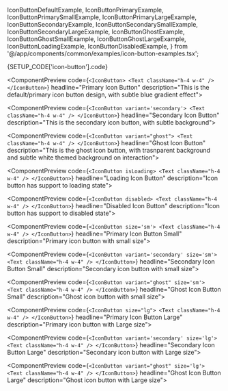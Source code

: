   IconButtonDefaultExample,
  IconButtonPrimaryExample,
  IconButtonPrimarySmallExample,
  IconButtonPrimaryLargeExample,
  IconButtonSecondaryExample,
  IconButtonSecondarySmallExample,
  IconButtonSecondaryLargeExample,
  IconButtonGhostExample,
  IconButtonGhostSmallExample,
  IconButtonGhostLargeExample,
  IconButtonLoadingExample,
  IconButtonDisabledExample,
} from '@/app/components/common/examples/icon-button-examples.tsx';

<ComponentDocsHeader />

<ComponentManualSetup>
  <CodeBlock hasViewMore fileName={SETUP_CODE['icon-button'].registerAt}>
    {SETUP_CODE['icon-button'].code}
  </CodeBlock>
</ComponentManualSetup>

<div class="py-12" />

<ComponentPreview
  code={`<IconButton>
  <Text className="h-4 w-4" />
</IconButton>`}
  headline="Primary Icon Button"
  description="This is the default/primary icon button design, with subtle blue gradient effect">
  <IconButtonPrimaryExample />
</ComponentPreview>

<div class="py-12" />

<ComponentPreview
  code={`<IconButton variant='secondary'>
  <Text className="h-4 w-4" />
</IconButton>`}
  headline="Secondary Icon Button"
  description="This is the secondary icon button, with subtle background">
  <IconButtonSecondaryExample />
</ComponentPreview>

<div class="py-12" />

<ComponentPreview
  code={`<IconButton variant="ghost">
  <Text className="h-4 w-4" />
</IconButton>`}
  headline="Ghost Icon Button"
  description="This is the ghost icon button, with trasnparent background and subtle white themed background on interaction">
  <IconButtonGhostExample />
</ComponentPreview>

<div class="py-12" />

<ComponentPreview
  code={`<IconButton isLoading>
  <Text className="h-4 w-4" />
</IconButton>`}
  headline="Loading Icon Button"
  description="Icon button has support to loading state">
  <IconButtonLoadingExample />
</ComponentPreview>

<div class="py-12" />

<ComponentPreview
  code={`<IconButton disabled>
  <Text className="h-4 w-4" />
</IconButton>`}
  headline="Disabled Icon Button"
  description="Icon button has support to disabled state">
  <IconButtonDisabledExample />
</ComponentPreview>

<div class="py-12" />

<ComponentPreview
  code={`<IconButton size='sm'>
  <Text className="h-4 w-4" />
</IconButton>`}
  headline="Primary Icon Button Small"
  description="Primary icon button with small size">
  <IconButtonPrimarySmallExample />
</ComponentPreview>

<div class="py-12" />

<ComponentPreview
  code={`<IconButton variant='secondary' size='sm'>
  <Text className="h-4 w-4" />
</IconButton>`}
  headline="Secondary Icon Button Small"
  description="Secondary icon button with small size">
  <IconButtonSecondarySmallExample />
</ComponentPreview>

<div class="py-12" />

<ComponentPreview
  code={`<IconButton variant="ghost" size='sm'>
  <Text className="h-4 w-4" />
</IconButton>`}
  headline="Ghost Icon Button Small"
  description="Ghost icon button with small size">
  <IconButtonGhostSmallExample />
</ComponentPreview>

<div class="py-12" />

<ComponentPreview
  code={`<IconButton size="lg">
  <Text className="h-4 w-4" />
</IconButton>`}
  headline="Primary Icon Button Large"
  description="Primary icon button with Large size">
  <IconButtonPrimaryLargeExample />
</ComponentPreview>

<div class="py-12" />

<ComponentPreview
  code={`<IconButton variant='secondary' size='lg'>
  <Text className="h-4 w-4" />
</IconButton>`}
  headline="Secondary Icon Button Large"
  description="Secondary icon button with Large size">
  <IconButtonSecondaryLargeExample />
</ComponentPreview>

<div class="py-12" />

<ComponentPreview
  code={`<IconButton variant="ghost" size='lg'>
  <Text className="h-4 w-4" />
</IconButton>`}
  headline="Ghost Icon Button Large"
  description="Ghost icon button with Large size">
  <IconButtonGhostLargeExample />
</ComponentPreview>
